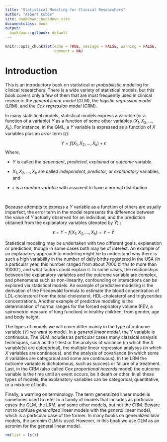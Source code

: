 ```yaml
---
title: "Statistical Modeling for Clinical Researchers"
author: "Albert Cobos"
site: bookdown::bookdown_site
documentclass: book
output:
  bookdown::gitbook: default
---
```



```r

knitr::opts_chunk$set(echo = TRUE, message = FALSE, warning = FALSE,
                      comment = NA)  

```

# Introduction {-}

This is an introductory book on statistical or _probabilistic_ modeling for clinical researchers. There is a wide variety of statistical models, but this book covers only a few of them that are most frequently used in clinical research: the _general linear model_ (GLM), the _logistic regression model_ (LRM), and the _Cox regression model_ (CRM). 

In many statistical models, statistical models express a variable (or a function of a variable)  $Y$ as a function of some other variables ($X_1, X_2, ..., X_k$). For instance, in the GML, a $Y$ variable is expressed as a function of $X$ variables plus an _error_ term ($\epsilon$):

$$Y = f(X_1, X_2, ..., X_k) + \epsilon$$
Where,

- $Y$ is called the _dependent_, _predicted_, _explained_ or _outcome_ variable.

- $X_1, X_2, ..., X_k$ are called _independent_, _predictor_, or _explanatory_ variables, and

- $\epsilon$ is a _random variable_ with assumed to have a normal distribution.

\

Because attempts to express a $Y$ variable as a function of others are usually imperfect, the error term in the model represents the difference between the value of $Y$ actually observed for an individual, and the prediction obtained from the explanatory variables (denoted by $\hat{Y}$) :

$$\epsilon = Y - f(X_1, X_2, ..., X_k) = Y - \hat{Y}$$

Statistical modeling may be undertaken with two different goals, explanation or prediction, though in some cases both may be of interest. An example of an explanatory approach to modeling might be to understand why there is such a high variability in the number of daily births registered in the USA (in a particular year, this number ranged from about 7000 births to more than 10000 ), and what factors could explain it. In some cases, the relationships between the explanatory variables and the outcome variable are complex, and phenomena such as non-linearity, confounding or interactions  can be explored via statistical models. An example of predictive modeling is the derivation of the Friedewald formula to estimate the blood concentration of LDL-cholesterol from the total cholesterol, HDL-cholesterol and triglycerides concentrations. Another example of predictive modeling is the determination of normal ranges for the forced expiratory volume (FEV, a spirometric measure of lung function) in healthy children, from gender, age and body height. 

The types of models we will cover differ mainly in the type of outcome variable ($Y$) we want to model. In a _general linear model_, the $Y$ variable is continuous. The GLM includes as particular cases many classical analysis techniques, such as the t-test or the analysis of variance (in which the $X$ variable(s) are categorical), the multiple linear regression analysys (in which $X$ variables are continuous), and the analysis of covariance (in which some $X$ variables are categorical and some are continuous). In the LRM the outcome variable is dichotomous, such as success or failure of a treatment. Last, in the CRM (also called Cox _proportional hazards_ model) the outcome variable is the time until an event occurs, be it death or other. In all these types of models, the explanatory variables can be categorical, quantitative, or a mixture of both.

Finally, a warning on terminology. The term general*ized* linear model is sometimes used to refer to a family of models that includes as particular cases the GLM, the LRM, and some other models, but not the CRM. Beware not to confuse *generalized* linear models with the *general* linear model, which is a particular case of the former. In many books on generalized linar models, the acronim GLM is used. However, in this book we use GLM as an acronim for the general linear model.


```r
rm(list = ls())
```
